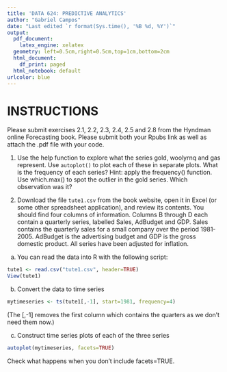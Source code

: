 ```yaml
---
title: 'DATA 624: PREDICTIVE ANALYTICS'
author: "Gabriel Campos"
date: "Last edited `r format(Sys.time(), '%B %d, %Y')`"
output:
  pdf_document:
    latex_engine: xelatex
  geometry: left=0.5cm,right=0.5cm,top=1cm,bottom=2cm
  html_document:
    df_print: paged
  html_notebook: default
urlcolor: blue
---
```


# INSTRUCTIONS

Please submit exercises 2.1, 2.2, 2.3, 2.4, 2.5 and 2.8 from the Hyndman online Forecasting book.  Please submit both your Rpubs link as well as attach the .pdf file with your code.

1.  Use the help function to explore what the series gold, woolyrnq and gas represent.
    Use `autoplot()` to plot each of these in separate plots.
    What is the frequency of each series? Hint: apply the frequency() function.
    Use which.max() to spot the outlier in the gold series. Which observation was it?
    
2.  Download the file `tute1.csv` from the book website, open it in Excel (or some other spreadsheet application), and review its contents. You should find four columns of information. Columns B through D each        contain a quarterly series, labelled Sales, AdBudget and GDP. Sales contains the quarterly sales for a small company over the period 1981-2005. AdBudget is the advertising budget and GDP is the gross domestic     product. All series have been adjusted for inflation.
a.  You can read the data into R with the following script:

```r

tute1 <- read.csv("tute1.csv", header=TRUE)
View(tute1)

```

b. Convert the data to time series

```r
mytimeseries <- ts(tute1[,-1], start=1981, frequency=4)
```


(The [,-1] removes the first column which contains the quarters as we don’t need them now.)

c. Construct time series plots of each of the three series

```r
autoplot(mytimeseries, facets=TRUE)
```


Check what happens when you don’t include facets=TRUE.